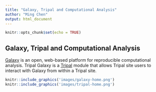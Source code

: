 ```yaml
---
title: "Galaxy, Tripal and Computational Analysis"
author: "Ming Chen"
output: html_document
---
```


```r
knitr::opts_chunk$set(echo = TRUE)
```

## Galaxy, Tripal and Computational Analysis

[Galaxy](https://usegalaxy.org/) is an open, web-based platform for reproducible computational analysis. Tripal Galaxy is a [Tripal](http://tripal.info) module that allows Tripal site users to interact with Galaxy from within a Tripal site.

```r
knitr::include_graphics('images/galaxy-home.png')
knitr::include_graphics('images/tripal-home.png')
```

